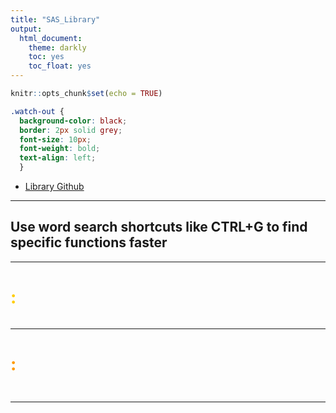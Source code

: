 ---
title: "SAS_Library"
output:
  html_document: 
    theme: darkly
    toc: yes
    toc_float: yes
---

```{r setup, include=FALSE}
knitr::opts_chunk$set(echo = TRUE)
```

```{css, echo=FALSE}
.watch-out {
  background-color: black;
  border: 2px solid grey;
  font-size: 10px;
  font-weight: bold;
  text-align: left;
  }
```

* [Library Github](https://github.com/NotActuallyJaxon/SAS_Library)

***

## **Use word search shortcuts like CTRL+G to find specific functions faster**

***

# [**:**]{style="color:#FFCC00;"}

```{r class.source="watch-out"}

```

***

# [**:**]{style="color:#FF9900;"}

## 

```{r class.source="watch-out"}

```

***